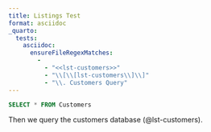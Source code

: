 ```yaml
---
title: Listings Test
format: asciidoc
_quarto:
  tests:
    asciidoc:
      ensureFileRegexMatches:
        - 
          - "<<lst-customers>>"
          - "\\[\\[lst-customers\\]\\]"
          - "\\. Customers Query"
---
```


```{#lst-customers .sql lst-cap="Customers Query"}
SELECT * FROM Customers
```

Then we query the customers database (@lst-customers).
